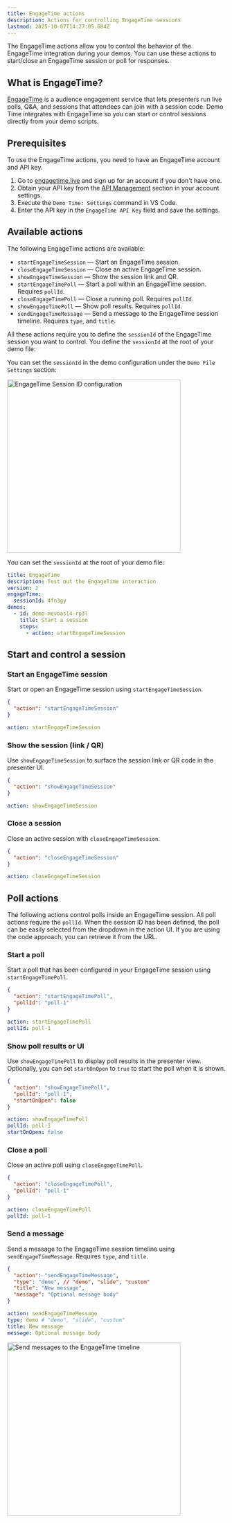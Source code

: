 ```yaml
---
title: EngageTime actions
description: Actions for controlling EngageTime sessions
lastmod: 2025-10-07T14:27:05.684Z
---
```




The EngageTime actions allow you to control the behavior of the EngageTime integration during your demos. You can use these actions to start/close an EngageTime session or poll for responses.

## What is EngageTime?

[EngageTime](https://engagetime.live) is a audience engagement service that lets presenters run live polls, Q&A, and sessions that attendees can join with a session code. Demo Time integrates with EngageTime so you can start or control sessions directly from your demo scripts.

## Prerequisites

To use the EngageTime actions, you need to have an EngageTime account and API key. 

1. Go to [engagetime.live](https://engagetime.live) and sign up for an account if you don't have one.
2. Obtain your API key from the [API Management](https://engagetime.live/speaker/api-keys) section in your account settings.
3. Execute the `Demo Time: Settings` command in VS Code.
4. Enter the API key in the `EngageTime API Key` field and save the settings.

## Available actions

The following EngageTime actions are available:

- `startEngageTimeSession` — Start an EngageTime session.
- `closeEngageTimeSession` — Close an active EngageTime session. 
- `showEngageTimeSession` — Show the session link and QR.
- `startEngageTimePoll` — Start a poll within an EngageTime session. Requires `pollId`.
- `closeEngageTimePoll` — Close a running poll. Requires `pollId`.
- `showEngageTimePoll` — Show poll results. Requires `pollId`.
- `sendEngageTimeMessage` — Send a message to the EngageTime session timeline. Requires `type`, and `title`.

All these actions require you to define the `sessionId` of the EngageTime session you want to control. You define the `sessionId` at the root of your demo file:

<Tabs>
<TabItem label="Config Editor">

You can set the `sessionId` in the demo configuration under the `Demo File Settings` section:

<Image class="mx-auto" src={engageTimeSessionIdImg} alt="EngageTime Session ID configuration" width="400" />

</TabItem>
<TabItem label="Code Approach">

You can set the `sessionId` at the root of your demo file:

```yaml
title: EngageTime
description: Test out the EngageTime interaction
version: 2
engageTime:
  sessionId: 4fn3gy
demos:
  - id: demo-mevoasl4-rp3l
    title: Start a session
    steps:
      - action: startEngageTimeSession
```

</TabItem>
</Tabs>

## Start and control a session

### Start an EngageTime session

Start or open an EngageTime session using `startEngageTimeSession`.

<Tabs syncKey="start-engagetime-session">
<TabItem label="JSON">

```json
{
  "action": "startEngageTimeSession"
}
```

</TabItem>
<TabItem label="YAML">

```yaml
action: startEngageTimeSession
```

</TabItem>
</Tabs>

### Show the session (link / QR)

Use `showEngageTimeSession` to surface the session link or QR code in the presenter UI.

<Tabs syncKey="show-engagetime-session">
<TabItem label="JSON">

```json
{
  "action": "showEngageTimeSession"
}
```

</TabItem>
<TabItem label="YAML">

```yaml
action: showEngageTimeSession
```

</TabItem>
</Tabs>

### Close a session

Close an active session with `closeEngageTimeSession`.

<Tabs syncKey="close-engagetime-session">
<TabItem label="JSON">

```json
{
  "action": "closeEngageTimeSession"
}
```

</TabItem>
<TabItem label="YAML">

```yaml
action: closeEngageTimeSession
```

</TabItem>
</Tabs>

## Poll actions

The following actions control polls inside an EngageTime session. All poll actions require the `pollId`. When the session ID has been defined, the poll can be easily selected from the dropdown in the action UI. If you are using the code approach, you can retrieve it from the URL.

### Start a poll

Start a poll that has been configured in your EngageTime session using `startEngageTimePoll`.

<Tabs syncKey="start-engagetime-poll">
<TabItem label="JSON">

```json
{
  "action": "startEngageTimePoll",
  "pollId": "poll-1"
}
```

</TabItem>
<TabItem label="YAML">

```yaml
action: startEngageTimePoll
pollId: poll-1
```

</TabItem>
</Tabs>

### Show poll results or UI

Use `showEngageTimePoll` to display poll results in the presenter view. Optionally, you can set `startOnOpen` to `true` to start the poll when it is shown.

<Tabs syncKey="show-engagetime-poll">
<TabItem label="JSON">

```json
{
  "action": "showEngageTimePoll",
  "pollId": "poll-1",
  "startOnOpen": false
}
```

</TabItem>
<TabItem label="YAML">

```yaml
action: showEngageTimePoll
pollId: poll-1
startOnOpen: false
```

</TabItem>
</Tabs>

### Close a poll

Close an active poll using `closeEngageTimePoll`.

<Tabs syncKey="close-engagetime-poll">
<TabItem label="JSON">

```json
{
  "action": "closeEngageTimePoll",
  "pollId": "poll-1"
}
```

</TabItem>
<TabItem label="YAML">

```yaml
action: closeEngageTimePoll
pollId: poll-1
```

</TabItem>
</Tabs>


### Send a message

Send a message to the EngageTime session timeline using `sendEngageTimeMessage`. Requires `type`, and `title`.

<Tabs syncKey="send-engagetime-message">
<TabItem label="JSON">

```json
{
  "action": "sendEngageTimeMessage",
  "type": "demo", // "demo", "slide", "custom"
  "title": "New message",
  "message": "Optional message body"
}
```

</TabItem>
<TabItem label="YAML">

```yaml
action: sendEngageTimeMessage
type: demo # "demo", "slide", "custom"
title: New message
message: Optional message body
```

</TabItem>
</Tabs>

<Image class="mx-auto" src={timelineMessagesImg} alt="Send messages to the EngageTime timeline" width="400" />
